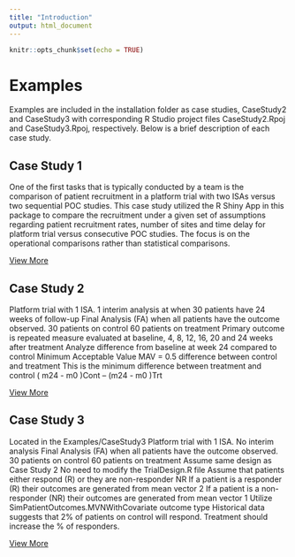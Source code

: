```yaml
---
title: "Introduction"
output: html_document
---
```


```r
knitr::opts_chunk$set(echo = TRUE)
```

# Examples
Examples are included in the installation folder as case studies, CaseStudy2 and CaseStudy3 with corresponding R Studio project files CaseStudy2.Rpoj and CaseStudy3.Rpoj, respectively.    Below is a brief description of each case study.  

## Case Study 1
One of the first tasks that is typically conducted by a team is the comparison of patient recruitment in a platform trial with two ISAs versus two sequential POC studies.  This case study utilized the R Shiny App in this package to compare the recruitment under a given set of assumptions regarding patient recruitment rates, number of sites and time delay for platform trial versus consecutive POC studies.  The focus is on the operational comparisons rather than statistical comparisons.   

[View More](CaseStudy1.html)

## Case Study 2
Platform trial with 1 ISA.
1 interim analysis at when 30 patients have 24 weeks of follow-up
Final Analysis (FA) when all patients have the outcome observed.
30 patients on control 60 patients on treatment
Primary outcome is repeated measure evaluated at baseline, 4, 8, 12, 16, 20 and 24 weeks after treatment
Analyze difference from baseline at week 24 compared to control
Minimum Acceptable Value MAV = 0.5 difference between control and treatment
This is the minimum difference between treatment and control
( m24 - m0 )Cont – (m24 - m0 )Trt

[View More](CaseStudy2.html)

## Case Study 3
Located in the Examples/CaseStudy3
Platform trial with 1 ISA.
No  interim analysis
Final Analysis (FA) when all patients have the outcome observed.
30 patients on control 60 patients on treatment
Assume same design as Case Study 2
No need to modify the TrialDesign.R file
Assume that patients either respond (R) or they are non-responder NR
If a patient is a responder (R) their outcomes are generated from mean vector 2
If a patient is a non-responder (NR) their outcomes are generated from mean vector 1
Utilize SimPatientOutcomes.MVNWithCovariate outcome type
Historical data suggests that 2% of patients on control will respond.
Treatment should increase the % of responders.

[View More](CaseStudy3.html)



